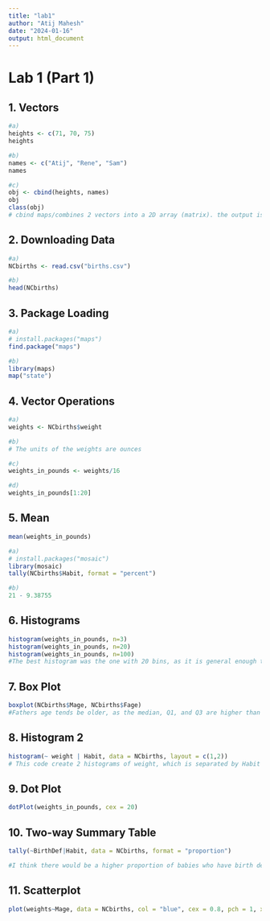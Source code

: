 ```yaml
---
title: "lab1"
author: "Atij Mahesh"
date: "2024-01-16"
output: html_document
---
```


# Lab 1 (Part 1)
## 1. Vectors
```r
#a)
heights <- c(71, 70, 75)
heights

#b)
names <- c("Atij", "Rene", "Sam")
names

#c)
obj <- cbind(heights, names)
obj
class(obj)
# cbind maps/combines 2 vectors into a 2D array (matrix). the output is a matrix with the first vector being the row, and the second being the column. Also, all the values (both ints and strings) are converted to string variable types.
```
## 2. Downloading Data
```r
#a)
NCbirths <- read.csv("births.csv")

#b)
head(NCbirths)
```
## 3. Package Loading
```r
#a) 
# install.packages("maps")
find.package("maps")

#b)
library(maps)
map("state")
```
## 4. Vector Operations
```r
#a) 
weights <- NCbirths$weight

#b) 
# The units of the weights are ounces

#c)
weights_in_pounds <- weights/16

#d)
weights_in_pounds[1:20]
```
## 5. Mean
```r
mean(weights_in_pounds)

#a)
# install.packages("mosaic")
library(mosaic)
tally(NCbirths$Habit, format = "percent")

#b)
21 - 9.38755
```
## 6. Histograms
```r
histogram(weights_in_pounds, n=3)
histogram(weights_in_pounds, n=20)
histogram(weights_in_pounds, n=100)
#The best histogram was the one with 20 bins, as it is general enough to capture the shape of the plot, but not unnecessarily specific like the histogram with 100 bins. The histogram with 100 bins also disrupts the smoothness of the curve, making it not ideal. 
```
## 7. Box Plot
```r
boxplot(NCbirths$Mage, NCbirths$Fage)
#Fathers age tends be older, as the median, Q1, and Q3 are higher than the mothers ages. There are also far more high outliers in fathers age as well. 
```
## 8. Histogram 2
```r
histogram(~ weight | Habit, data = NCbirths, layout = c(1,2))
# This code create 2 histograms of weight, which is separated by Habit (denoted by weight|Habit). The data it uses is from NCbirths, and the layout = c(1,2) denotes that the histograms are laid out in a column, with the first one being at index 1 and the second at index 2. The weight of smokers babies is generally lower than that of non-smokers, as the mean, median, and mode are all lower of the smoker distribution is lower than the non-smoker. Both of these distributions are relatively normal as well. The takeaway is that smoker's baby weights are on average, lower than non-smokers, and thus the histograms represent different distributions. Additionally, the smoker histogram has more low outliers than the non-smokers as well, and generally has more variance. 
```
## 9. Dot Plot
```r
dotPlot(weights_in_pounds, cex = 20)
```
## 10. Two-way Summary Table
```r
tally(~BirthDef|Habit, data = NCbirths, format = "proportion")

#I think there would be a higher proportion of babies who have birth defects whose mothers are smokers. Testing my hypothesis, there is a comparatively higher proportion of babies who have birth defects who have mothers who smoke. This data shows that the likelihood of having a baby with at least one birth defect is significantly higher for mothers who smoke compared to non-smokers. Specifically, the proportion of babies with at least one birth defect is 1.604% for smokers, which is more than twice the proportion for non-smokers (0.665%). Conversely, the proportion of babies with no birth defects is 99.34% for non-smokers and 98.40% for smokers. This data supports my hypothesis that smoking is associated with a higher risk of birth defects in newborns.

```
## 11. Scatterplot
```r
plot(weights~Mage, data = NCbirths, col = "blue", cex = 0.8, pch = 1, xlab = "Mother's Age", ylab = "Baby Weight (oz.)", main = "Baby Weight vs Mother's Age")
```
